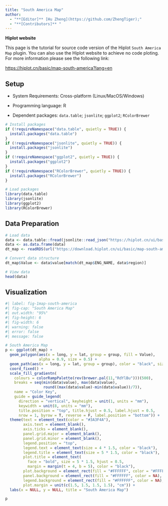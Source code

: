 ```yaml
---
title: "South America Map"
author:
  - "**[Editor]** [Hu Zheng](https://github.com/ZhengTiger);"
  - "**[Contributors]** "
---
```


::: callout-note
**Hiplot website**

This page is the tutorial for source code version of the Hiplot `South America Map` plugin. You can also use the Hiplot website to achieve no code ploting. For more information please see the following link:

<https://hiplot.cn/basic/map-south-america?lang=en>
:::

## Setup

-   System Requirements: Cross-platform (Linux/MacOS/Windows)

-   Programming language: R

-   Dependent packages: `data.table`; `jsonlite`; `ggplot2`; `RColorBrewer`

```r
# Install packages
if (!requireNamespace("data.table", quietly = TRUE)) {
  install.packages("data.table")
}
if (!requireNamespace("jsonlite", quietly = TRUE)) {
  install.packages("jsonlite")
}
if (!requireNamespace("ggplot2", quietly = TRUE)) {
  install.packages("ggplot2")
}
if (!requireNamespace("RColorBrewer", quietly = TRUE)) {
  install.packages("RColorBrewer")
}

# Load packages
library(data.table)
library(jsonlite)
library(ggplot2)
library(RColorBrewer)
```

## Data Preparation

```r
# Load data
data <- data.table::fread(jsonlite::read_json("https://hiplot.cn/ui/basic/map-south-america/data.json")$exampleData$textarea[[1]])
data <- as.data.frame(data)
dt_map <- readRDS(url("https://download.hiplot.cn/ui/basic/map-south-america/sa.rds"))

# Convert data structure
dt_map$Value <- data$value[match(dt_map$ENG_NAME, data$region)]

# View data
head(data)
```

## Visualization

```r
#| label: fig-1map-south-america
#| fig-cap: "South America Map"
#| out.width: "95%"
#| fig-height: 6
#| fig-width: 6
#| warning: false
#| error: false
#| message: false

# South America Map
p <- ggplot(dt_map) +
  geom_polygon(aes(x = long, y = lat, group = group, fill = Value),
               alpha = 0.9, size = 0.5) +
  geom_path(aes(x = long, y = lat, group = group), color = "black", size = 0.2) +
  coord_fixed() +
  scale_fill_gradientn(
    colours = colorRampPalette(rev(brewer.pal(11,"RdYlBu")))(500),
    breaks = seq(min(data$value), max(data$value), 
                 round((max(data$value)-min(data$value))/7)),
    name = "Color Key",
    guide = guide_legend(
      direction = "vertical", keyheight = unit(1, units = "mm"),
      keywidth = unit(8, units = "mm"),
      title.position = "top", title.hjust = 0.5, label.hjust = 0.5,
      nrow = 1, byrow = T, reverse = F, label.position = "bottom")) +
  theme(text = element_text(color = "#3A3F4A"),
        axis.text = element_blank(),
        axis.ticks = element_blank(),
        panel.grid.major = element_blank(),
        panel.grid.minor = element_blank(),
        legend.position = "top",
        legend.text = element_text(size = 4 * 1.5, color = "black"),
        legend.title = element_text(size = 5 * 1.5, color = "black"),
        plot.title = element_text(
          face = "bold", size = 5 * 1.5, hjust = 0.5, 
          margin = margin(t = 4, b = 5), color = "black"),
        plot.background = element_rect(fill = "#FFFFFF", color = "#FFFFFF"),
        panel.background = element_rect(fill = "#FFFFFF", color = NA),
        legend.background = element_rect(fill = "#FFFFFF", color = NA),
        plot.margin = unit(c(1.5, 1.5, 1.5, 1.5), "cm")) +
  labs(x = NULL, y = NULL, title = "South America Map")

p
```


